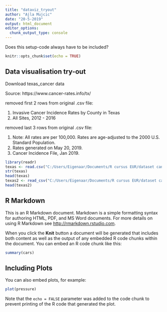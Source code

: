 ```yaml
---
title: "dataviz_tryout"
author: "Ajla Mujcic"
date: "20-5-2019"
output: html_document
editor_options: 
  chunk_output_type: console
---
```


Does this setup-code always have to be included?
```r
knitr::opts_chunk$set(echo = TRUE)
```


## Data visualisation try-out

Download texas_cancer data

Source: https://www.cancer-rates.info/tx/

removed first 2 rows from original .csv file: 

1. Invasive Cancer Incidence Rates by County in Texas
2. All Sites, 2012 - 2016

removed last 3 rows from original .csv file:

1. Note: All rates are per 100,000. Rates are age-adjusted to the 2000 U.S. Standard Population.
2. Rates generated on May 20, 2019.
3. Cancer Incidence File, Jan 2019.
```r
library(readr)
texas <- read.csv("C:/Users/Eigenaar/Documents/R cursus EUR/dataset cancer Texas.csv", header = TRUE, sep = ",")
str(texas)
head(texas)
texas2 <- read_csv("C:/Users/Eigenaar/Documents/R cursus EUR/dataset cancer Texas.csv")
head(texas2)
```

## R Markdown

This is an R Markdown document. Markdown is a simple formatting syntax for authoring HTML, PDF, and MS Word documents. For more details on using R Markdown see <http://rmarkdown.rstudio.com>.

When you click the **Knit** button a document will be generated that includes both content as well as the output of any embedded R code chunks within the document. You can embed an R code chunk like this:

```r
summary(cars)
```

## Including Plots

You can also embed plots, for example:

```r
plot(pressure)
```

Note that the `echo = FALSE` parameter was added to the code chunk to prevent printing of the R code that generated the plot.
